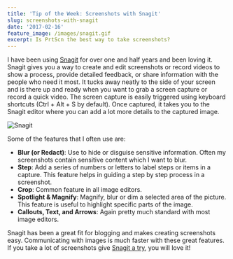 ```yaml
---
title: 'Tip of the Week: Screenshots with Snagit'
slug: screenshots-with-snagit
date: '2017-02-16'
feature_image: /images/snagit.gif
excerpt: Is PrtScn the best way to take screenshots?
---
```

I have been using [Snagit](https://www.techsmith.com/screen-capture.html) for over one and half years and been loving it. Snagit gives you a way to create and edit screenshots or record videos to show a process, provide detailed feedback, or share information with the people who need it most. It tucks away neatly to the side of your screen and is there up and ready when you want to grab a screen capture or record a quick video. The screen capture is easily triggered using keyboard shortcuts (Ctrl + Alt + S by default). Once captured, it takes you to the Snagit editor where you can add a lot more details to the captured image.

![Snagit](/images/snagit.gif)

Some of the features that I often use are:

-   **Blur (or Redact)**: Use to hide or disguise sensitive information. Often my screenshots contain sensitive content which I want to blur.
-   **Step**: Add a series of numbers or letters to label steps or items in a capture. This feature helps in guiding a step by step process in a screenshot.
-   **Crop**: Common feature in all image editors.
-   **Spotlight & Magnify**: Magnify, blur or dim a selected area of the picture. This feature is useful to highlight specific parts of the image.
-   **Callouts, Text, and Arrows**: Again pretty much standard with most image editors.

Snagit has been a great fit for blogging and makes creating screenshots easy. Communicating with images is much faster with these great features. If you take a lot of screenshots give [Snagit a try](https://www.techsmith.com/download/snagit/), you will love it!
